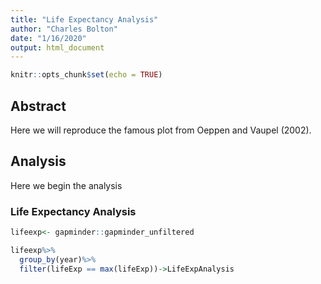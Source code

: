 ```yaml
---
title: "Life Expectancy Analysis"
author: "Charles Bolton"
date: "1/16/2020"
output: html_document
---
```


```r
knitr::opts_chunk$set(echo = TRUE)
```

## Abstract

Here we will reproduce the famous plot from Oeppen and Vaupel (2002).

## Analysis

Here we begin the analysis

### Life Expectancy Analysis
```r
lifeexp<- gapminder::gapminder_unfiltered

lifeexp%>%
  group_by(year)%>%
  filter(lifeExp == max(lifeExp))->LifeExpAnalysis
```

